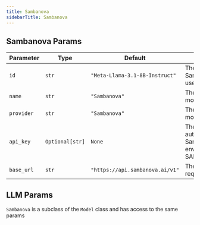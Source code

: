 ```yaml
---
title: Sambanova
sidebarTitle: Sambanova
---
```


## Sambanova Params

| Parameter | Type | Default | Description |
|-----------|------|---------|-------------|
| `id` | `str` | `"Meta-Llama-3.1-8B-Instruct"` | The id of the Sambanova model to use |
| `name` | `str` | `"Sambanova"` | The name of this chat model instance |
| `provider` | `str` | `"Sambanova"` | The provider of the model |
| `api_key` | `Optional[str]` | `None` | The API key for authenticating with Sambanova (defaults to environment variable SAMBANOVA_API_KEY) |
| `base_url` | `str` | `"https://api.sambanova.ai/v1"` | The base URL for API requests |

## LLM Params

`Sambanova` is a subclass of the `Model` class and has access to the same params

<Snippet file="model-base-reference.mdx" />
